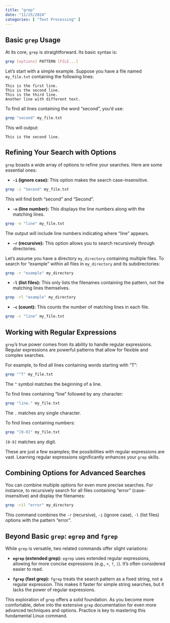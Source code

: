 ```yaml
---
title: "grep"
date: "11/25/2024"
categories: [ "Text Processing" ]
---
```

## Basic `grep` Usage

At its core, `grep` is straightforward. Its basic syntax is:

```bash
grep [options] PATTERN [FILE...]
```

Let's start with a simple example. Suppose you have a file named `my_file.txt` containing the following lines:

```
This is the first line.
This is the second line.
This is the third line.
Another line with different text.
```

To find all lines containing the word "second", you'd use:

```bash
grep "second" my_file.txt
```

This will output:

```
This is the second line.
```

## Refining Your Search with Options

`grep` boasts a wide array of options to refine your searches. Here are some essential ones:

* **`-i` (ignore case):**  This option makes the search case-insensitive.

```bash
grep -i "Second" my_file.txt 
```

This will find both "second" and "Second".

* **`-n` (line number):** This displays the line numbers along with the matching lines.

```bash
grep -n "line" my_file.txt
```

The output will include line numbers indicating where "line" appears.

* **`-r` (recursive):** This option allows you to search recursively through directories.

Let's assume you have a directory `my_directory` containing multiple files. To search for "example" within all files in `my_directory` and its subdirectories:


```bash
grep -r "example" my_directory
```

* **`-l` (list files):** This only lists the filenames containing the pattern, not the matching lines themselves.


```bash
grep -rl "example" my_directory
```

* **`-c` (count):** This counts the number of matching lines in each file.

```bash
grep -c "line" my_file.txt
```


##  Working with Regular Expressions

`grep`'s true power comes from its ability to handle regular expressions.  Regular expressions are powerful patterns that allow for flexible and complex searches.

For example, to find all lines containing words starting with "T":

```bash
grep "^T" my_file.txt
```

The `^` symbol matches the beginning of a line.

To find lines containing "line" followed by any character:

```bash
grep "line." my_file.txt
```

The `.` matches any single character.


To find lines containing numbers:


```bash
grep "[0-9]" my_file.txt
```

`[0-9]` matches any digit.

These are just a few examples; the possibilities with regular expressions are vast.  Learning regular expressions significantly enhances your `grep` skills.


## Combining Options for Advanced Searches

You can combine multiple options for even more precise searches.  For instance, to recursively search for all files containing "error" (case-insensitive) and display the filenames:

```bash
grep -ril "error" my_directory
```

This command combines the `-r` (recursive), `-i` (ignore case), `-l` (list files) options with the pattern "error".


##  Beyond Basic `grep`:  `egrep` and `fgrep`

While `grep` is versatile, two related commands offer slight variations:

* **`egrep` (extended grep):**  `egrep` uses extended regular expressions, allowing for more concise expressions (e.g., `+`, `?`, `|`).  It's often considered easier to read.

* **`fgrep` (fast grep):** `fgrep` treats the search pattern as a fixed string, not a regular expression. This makes it faster for simple string searches, but it lacks the power of regular expressions.


This exploration of `grep` offers a solid foundation. As you become more comfortable, delve into the extensive `grep` documentation for even more advanced techniques and options.  Practice is key to mastering this fundamental Linux command.

